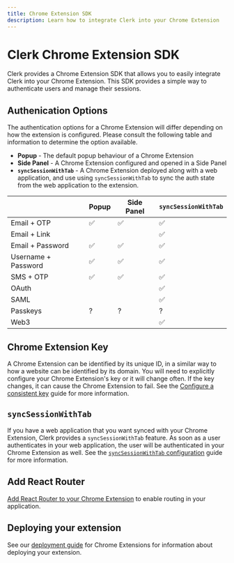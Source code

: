 ```yaml
---
title: Chrome Extension SDK
description: Learn how to integrate Clerk into your Chrome Extension
---
```


# Clerk Chrome Extension SDK

Clerk provides a Chrome Extension SDK that allows you to easily integrate Clerk into your Chrome Extension. This SDK provides a simple way to authenticate users and manage their sessions.

## Authenication Options

The authentication options for a Chrome Extension will differ depending on how the extension is configured. Please consult the following table and information to determine the option available.
* **Popup** - The default popup behaviour of a Chrome Extension
* **Side Panel** - A Chrome Extension configured and opened in a Side Panel
* **`syncSessionWithTab`** - A Chrome Extension deployed along with a web application, and use using `syncSessionWithTab` to sync the auth state from the web application to the extension.

| | Popup | Side Panel | `syncSessionWithTab`|
| --- | --- | --- | --- |
| Email + OTP | ✅ | ✅ | ✅ |
| Email + Link | | | ✅ |
| Email + Password | ✅ | ✅ | ✅ |
| Username + Password | ✅ | ✅ | ✅ |
| SMS + OTP | ✅ | ✅ | ✅ |
| OAuth | | | ✅ |
| SAML | | | ✅ |
| Passkeys | ? | ? | ? |
| Web3 | | | ✅ |


## Chrome Extension Key

A Chrome Extension can be identified by its unique ID, in a similar way to how a website can be identified by its domain. You will need to explicitly configure your Chrome Extension's key or it will change often. If the key changes, it can cause the Chrome Extension to fail. See the [Configure a consistent key](/docs/references/chrome-extension/configure-consistent-key) guide for more information.

## `syncSessionWithTab`

If you have a web application that you want synced with your Chrome Extension, Clerk provides a `syncSessionWithTab` feature. As soon as a user authenticates in your web application, the user will be authenticated in your Chrome Extension as well. See the [`syncSessionWithTab` configuration](/docs/references/chrome-extension/syncsessionwithtab-configuration) guide for more information.

## Add React Router

[Add React Router to your Chrome Extension](/docs/references/chrome-extension/add-react-router) to enable routing in your application.

## Deploying your extension

See our [deployment guide](/docs/deployments/deploy-chrome-extension) for Chrome Extensions for information about deploying your extension.

